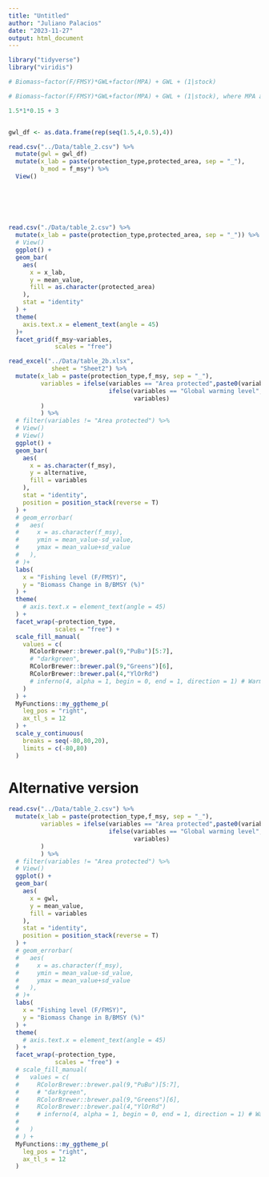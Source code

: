 ```yaml
---
title: "Untitled"
author: "Juliano Palacios"
date: "2023-11-27"
output: html_document
---
```


```r

library("tidyverse")
library("viridis")

```



```r

# Biomass~factor(F/FMSY)*GWL+factor(MPA) + GWL + (1|stock)

# Biomass~factor(F/FMSY)*GWL+factor(MPA) + GWL + (1|stock), where MPA and GWL refers to coverage of no-take MPAs over the Northeast Atlantic and global warming level, respectively while stock identities (stock) are considered random effect. c. Results from the mixed-effect model (Model 4) with no-take MPAs coverage estimated over specific stock range size. 

1.5*1*0.15 + 3


gwl_df <- as.data.frame(rep(seq(1.5,4,0.5),4))

read.csv("../Data/table_2.csv") %>% 
  mutate(gwl = gwl_df)
  mutate(x_lab = paste(protection_type,protected_area, sep = "_"),
         b_mod = f_msy*) %>% 
  View()
  
  
  

  
```


```r
read.csv("./Data/table_2.csv") %>% 
  mutate(x_lab = paste(protection_type,protected_area, sep = "_")) %>% 
  # View()
  ggplot() +
  geom_bar(
    aes(
      x = x_lab,
      y = mean_value,
      fill = as.character(protected_area)
    ),
    stat = "identity"
  ) +
  theme(
    axis.text.x = element_text(angle = 45) 
  )+
  facet_grid(f_msy~variables, 
             scales = "free")

```



```r

read_excel("../Data/table_2b.xlsx",
            sheet = "Sheet2") %>%
  mutate(x_lab = paste(protection_type,f_msy, sep = "_"),
         variables = ifelse(variables == "Area protected",paste0(variables," (",protected_area,"%)"),
                            ifelse(variables == "Global warming level",paste0(variables," (",gwl,"C)"),
                                   variables)
         )
         ) %>% 
  # filter(variables != "Area protected") %>% 
  # View()
  # View()
  ggplot() +
  geom_bar(
    aes(
      x = as.character(f_msy),
      y = alternative,
      fill = variables
    ),
    stat = "identity",
    position = position_stack(reverse = T)
  ) +
  # geom_errorbar(
  #   aes(
  #     x = as.character(f_msy),
  #     ymin = mean_value-sd_value,
  #     ymax = mean_value+sd_value
  #   ),
  # )+
  labs(
    x = "Fishing level (F/FMSY)",
    y = "Biomass Change in B/BMSY (%)"
  ) +
  theme(
    # axis.text.x = element_text(angle = 45) 
  ) +
  facet_wrap(~protection_type, 
             scales = "free") +
  scale_fill_manual(
    values = c(
      RColorBrewer::brewer.pal(9,"PuBu")[5:7],
      # "darkgreen",
      RColorBrewer::brewer.pal(9,"Greens")[6],
      RColorBrewer::brewer.pal(4,"YlOrRd")
      # inferno(4, alpha = 1, begin = 0, end = 1, direction = 1) # Warming levels
    )
  ) +
  MyFunctions::my_ggtheme_p(
    leg_pos = "right",
    ax_tl_s = 12
  ) +
  scale_y_continuous(
    breaks = seq(-80,80,20),
    limits = c(-80,80)
  )

```

# Alternative version


```r
read.csv("../Data/table_2.csv") %>% 
  mutate(x_lab = paste(protection_type,f_msy, sep = "_"),
         variables = ifelse(variables == "Area protected",paste0(variables," (",protected_area,"%)"),
                            ifelse(variables == "Global warming level",paste0(variables," (",gwl,"C)"),
                                   variables)
         )
         ) %>% 
  # filter(variables != "Area protected") %>% 
  # View()
  ggplot() +
  geom_bar(
    aes(
      x = gwl,
      y = mean_value,
      fill = variables
    ),
    stat = "identity",
    position = position_stack(reverse = T)
  ) +
  # geom_errorbar(
  #   aes(
  #     x = as.character(f_msy),
  #     ymin = mean_value-sd_value,
  #     ymax = mean_value+sd_value
  #   ),
  # )+
  labs(
    x = "Fishing level (F/FMSY)",
    y = "Biomass Change in B/BMSY (%)"
  ) +
  theme(
    # axis.text.x = element_text(angle = 45) 
  ) +
  facet_wrap(~protection_type, 
             scales = "free") +
  # scale_fill_manual(
  #   values = c(
  #     RColorBrewer::brewer.pal(9,"PuBu")[5:7],
  #     # "darkgreen",
  #     RColorBrewer::brewer.pal(9,"Greens")[6],
  #     RColorBrewer::brewer.pal(4,"YlOrRd")
  #     # inferno(4, alpha = 1, begin = 0, end = 1, direction = 1) # Warming levels
  #     
  #   )
  # ) +
  MyFunctions::my_ggtheme_p(
    leg_pos = "right",
    ax_tl_s = 12
  )
```